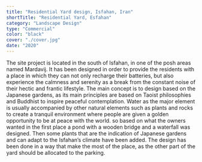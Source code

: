 ```yaml
---
title: "Residential Yard design, Isfahan, Iran"
shortTitle: "Residential Yard, Esfahan"
category: "Landscape Design"
type: "Commercial"
color: "black"
cover: "./cover.jpg"
date: "2020"
---
```


The site project is located in the south of Isfahan, in one of the posh areas named Mardavij. It has been designed in order to provide the residents with a place in which they can not only recharge their batteries, but also experience the calmness and serenity as a break from the constant noise of their hectic and frantic lifestyle. The main concept is to design based on the Japanese gardens, as its main principles are based on Taoist philosophies and Buddhist to inspire peaceful contemplation. Water as the major element is usually accompanied by other natural elements such as plants and rocks to create a tranquil environment where people are given a golden opportunity to be at peace with the world. so based on what the owners wanted in the first place a pond with a wooden bridge and a waterfall was designed. Then some plants that are the indication of Japanese gardens and can adapt to the Isfahan’s climate have been added. The design has been done in a way that make the most of the place, as the other part of the yard should be allocated to the parking.
